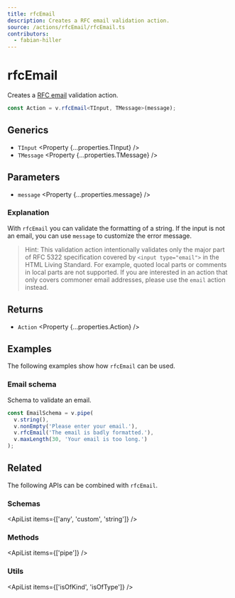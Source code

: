 ```yaml
---
title: rfcEmail
description: Creates a RFC email validation action.
source: /actions/rfcEmail/rfcEmail.ts
contributors:
  - fabian-hiller
---
```



# rfcEmail

Creates a [RFC email](https://datatracker.ietf.org/doc/html/rfc5322#section-3.4.1) validation action.

```ts
const Action = v.rfcEmail<TInput, TMessage>(message);
```

## Generics

- `TInput` <Property {...properties.TInput} />
- `TMessage` <Property {...properties.TMessage} />

## Parameters

- `message` <Property {...properties.message} />

### Explanation

With `rfcEmail` you can validate the formatting of a string. If the input is not an email, you can use `message` to customize the error message.

> Hint: This validation action intentionally validates only the major part of RFC 5322 specification covered by `<input type="email">` in the HTML Living Standard. For example, quoted local parts or comments in local parts are not supported. If you are interested in an action that only covers commoner email addresses, please use the <Link href="../email/">`email`</Link> action instead.

## Returns

- `Action` <Property {...properties.Action} />

## Examples

The following examples show how `rfcEmail` can be used.

### Email schema

Schema to validate an email.

```ts
const EmailSchema = v.pipe(
  v.string(),
  v.nonEmpty('Please enter your email.'),
  v.rfcEmail('The email is badly formatted.'),
  v.maxLength(30, 'Your email is too long.')
);
```

## Related

The following APIs can be combined with `rfcEmail`.

### Schemas

<ApiList items={['any', 'custom', 'string']} />

### Methods

<ApiList items={['pipe']} />

### Utils

<ApiList items={['isOfKind', 'isOfType']} />
